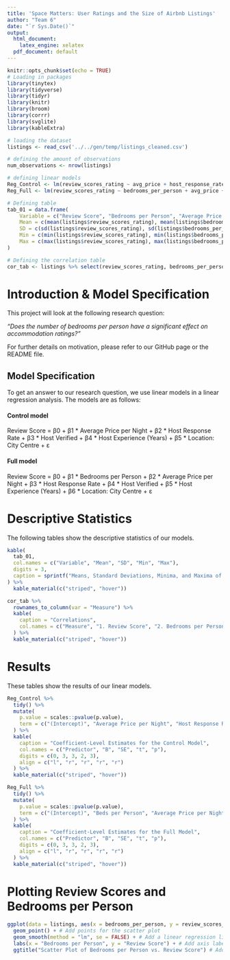 ```yaml
---
title: 'Space Matters: User Ratings and the Size of Airbnb Listings'
author: "Team 6"
date: "`r Sys.Date()`"
output:
  html_document:
    latex_engine: xelatex
  pdf_document: default
---
```


```r
knitr::opts_chunk$set(echo = TRUE)
# Loading in packages
library(tinytex)
library(tidyverse)
library(tidyr)
library(knitr)
library(broom)
library(corrr)
library(svglite)
library(kableExtra)
```

``` r
# loading the dataset
listings <- read_csv('../../gen/temp/listings_cleaned.csv')

# defining the amount of observations
num_observations <- nrow(listings)

# defining linear models
Reg_Control <- lm(review_scores_rating ~ avg_price + host_response_rate + host_identity_verified + experience_of_hosts_in_years + in_city_center, listings)
Reg_Full <- lm(review_scores_rating ~ bedrooms_per_person + avg_price + host_response_rate + host_identity_verified + experience_of_hosts_in_years + in_city_center, listings)

# Defining table
tab_01 = data.frame(
    Variable = c("Review Score", "Bedrooms per Person", "Average Price per Night", "Host Response Rate", "Host Verified", "Host Experience (Years)", "Location: City Centre"),
    Mean = c(mean(listings$review_scores_rating), mean(listings$bedrooms_per_person), mean(listings$avg_price), mean(listings$host_response_rate), mean(listings$host_identity_verified), mean(listings$experience_of_hosts_in_years), mean(listings$in_city_center)), 
    SD = c(sd(listings$review_scores_rating), sd(listings$bedrooms_per_person), sd(listings$avg_price), sd(listings$host_response_rate), sd(listings$host_identity_verified), sd(listings$experience_of_hosts_in_years), sd(listings$in_city_center)),
    Min = c(min(listings$review_scores_rating), min(listings$bedrooms_per_person), min(listings$avg_price), min(listings$host_response_rate), min(listings$host_identity_verified), min(listings$experience_of_hosts_in_years), min(listings$in_city_center)),
    Max = c(max(listings$review_scores_rating), max(listings$bedrooms_per_person), max(listings$avg_price), max(listings$host_response_rate), max(listings$host_identity_verified), max(listings$experience_of_hosts_in_years), max(listings$in_city_center))
)

# Defining the correlation table
cor_tab <- listings %>% select(review_scores_rating, bedrooms_per_person, avg_price, host_response_rate, host_identity_verified, experience_of_hosts_in_years, in_city_center) %>% correlate() %>% shave(upper = TRUE) %>% fashion(decimals = 2, na_print = "—")
```

\newpage
# Introduction & Model Specification
This project will look at the following research question:

\newline

*"Does the number of bedrooms per person have a significant effect on accommodation ratings?"*

\newline

For further details on motivation, please refer to our GitHub page or the README file.

\newline

## Model Specification
To get an answer to our research question, we use linear models in a linear regression analysis. The models are as follows:

\newline
\newline

#### Control model
Review Score = β0 + β1 * Average Price per Night + β2 * Host Response Rate + β3 * Host Verified + β4 * Host Experience (Years) + β5 * Location: City Centre + ε

\newline

\newline

#### Full model
Review Score = β0 + β1 * Bedrooms per Person + β2 * Average Price per Night + β3 * Host Response Rate + β4 * Host Verified + β5 * Host Experience (Years) + β6 * Location: City Centre + ε

\newline

# Descriptive Statistics

The following tables show the descriptive statistics of our models. 

```r
kable(
  tab_01,
  col.names = c("Variable", "Mean", "SD", "Min", "Max"),
  digits = 3,
  caption = sprintf("Means, Standard Deviations, Minima, and Maxima of all variables used in the full regression analysis. n = %d ", num_observations)
) %>%
  kable_material(c("striped", "hover"))
```

```r
cor_tab %>%
  rownames_to_column(var = "Measure") %>%  
  kable(
    caption = "Correlations",
    col.names = c("Measure", "1. Review Score", "2. Bedrooms per Person", "3. Average Price per Night", "4. Host Response Rate", "5. Host Verified", "6. Host Experience", "7. Location: City Centre")
  ) %>%
  kable_material(c("striped", "hover"))
```

\newline
# Results
These tables show the results of our linear models.

\newline

```r
Reg_Control %>%
  tidy() %>%
  mutate(
    p.value = scales::pvalue(p.value),
    term = c("(Intercept)", "Average Price per Night", "Host Response Rate", "Host Verified", "Host Experience (Years)", "Location: City Centre")
  ) %>%
  kable(
    caption = "Coefficient-Level Estimates for the Control Model",
    col.names = c("Predictor", "B", "SE", "t", "p"),
    digits = c(0, 3, 3, 2, 3),
    align = c("l", "r", "r", "r", "r")
  ) %>%
  kable_material(c("striped", "hover"))
```

```r
Reg_Full %>%
  tidy() %>%
  mutate(
    p.value = scales::pvalue(p.value),
    term = c("(Intercept)", "Beds per Person", "Average Price per Night", "Host Response Rate", "Host Verified", "Host Experience (Years)", "Location: City Centre")
  ) %>%
  kable(
    caption = "Coefficient-Level Estimates for the Full Model",
    col.names = c("Predictor", "B", "SE", "t", "p"),
    digits = c(0, 3, 3, 2, 3),
    align = c("l", "r", "r", "r", "r")
  ) %>%
  kable_material(c("striped", "hover"))
```

\newpage

# Plotting Review Scores and Bedrooms per Person

```r
ggplot(data = listings, aes(x = bedrooms_per_person, y = review_scores_rating)) +
  geom_point() + # Add points for the scatter plot
  geom_smooth(method = "lm", se = FALSE) + # Add a linear regression line (change method as needed)
  labs(x = "Bedrooms per Person", y = "Review Score") + # Add axis labels
  ggtitle("Scatter Plot of Bedrooms per Person vs. Review Score") # Add a title

```

